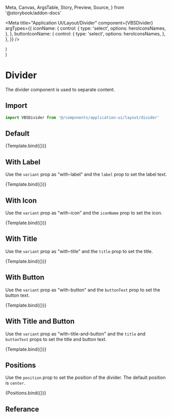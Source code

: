   Meta,
  Canvas,
  ArgsTable,
  Story,
  Preview,
  Source,
} from '@storybook/addon-docs'

<Meta
  title="Application UI/Layout/Divider"
  component={VBSDivider}
  argTypes={{
    iconName: {
      control: {
        type: 'select',
        options: heroIconsNames,
      },
    },
    buttonIconName: {
      control: {
        type: 'select',
        options: heroIconsNames,
      },
    },
  }}
/>

  <div className="py-10">
    <VBSDivider {...args} />
  </div>
)

  <div>
    <div className="py-10">
      <VBSDivider
        position="left"
        variant="with-icon"
        iconName="plus"
        {...args}
      />
    </div>
    <div className="py-10">
      <VBSDivider variant="with-icon" iconName="plus" {...args} />
    </div>
    <div className="py-10">
      <VBSDivider
        position="right"
        variant="with-icon"
        iconName="plus"
        {...args}
      />
    </div>
  </div>
)

# Divider

The divider component is used to separate content.

## Import

```js
import VBSDivider from '@/components/application-ui/layout/divider'
```

## Default

<Canvas>
  <Story name="Default">{Template.bind({})}</Story>
</Canvas>

## With Label

Use the `variant` prop as "with-label" and the `label` prop to set the label text.

<Canvas>
  <Story
    name="With Label"
    args={{
      variant: 'with-label',
      label: 'Label',
    }}
  >
    {Template.bind({})}
  </Story>
</Canvas>

## With Icon

Use the `variant` prop as "with-icon" and the `iconName` prop to set the icon.

<Canvas>
  <Story
    name="With Icon"
    args={{
      variant: 'with-icon',
      iconName: 'plus',
    }}
  >
    {Template.bind({})}
  </Story>
</Canvas>

## With Title

Use the `variant` prop as "with-title" and the `title` prop to set the title.

<Canvas>
  <Story
    name="With Title"
    args={{
      variant: 'with-title',
      title: 'Title',
    }}
  >
    {Template.bind({})}
  </Story>
</Canvas>

## With Button

Use the `variant` prop as "with-button" and the `buttonText` prop to set the button text.

<Canvas>
  <Story
    name="With Button"
    args={{
      variant: 'with-button',
      buttonText: 'Button',
    }}
  >
    {Template.bind({})}
  </Story>
</Canvas>

## With Title and Button

Use the `variant` prop as "with-title-and-button" and the `title` and `buttonText` props to set the title and button text.

<Canvas>
  <Story
    name="With Title and Button"
    args={{
      variant: 'with-title-and-button',
      title: 'Title',
      buttonText: 'Button',
    }}
  >
    {Template.bind({})}
  </Story>
</Canvas>

## Positions

Use the `position` prop to set the position of the divider. The default position is `center`.

<Canvas>
  <Story name="Positions">{Positions.bind({})}</Story>
</Canvas>

## Referance

<ArgsTable of={VBSDivider} />
